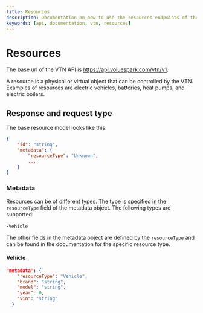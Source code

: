 ```yaml
---
title: Resources
description: Documentation on how to use the resources endpoints of the VTN API
keywords: [api, documentation, vtn, resources]
---
```


# Resources

The base url of the VTN API is https://api.voluespark.com/vtn/v1.

A resource is a physical or virtual object that can be controlled by the VTN. Examples of resources are electric vehicles, batteries, heat pumps, and electric boilers.

## Response and request type

The base resource model looks like this:

```json
{
    "id": "string",
    "metadata": {
        "resourceType": "Unknown",
        ...
    }
}
```

### Metadata

Resources can be of different types. The type is specified in the `resourceType` field of the metadata object. The following types are supported:

-`Vehicle`

The other fields in the metadata object are defined by the `resourceType` and can be found in the documentation for the specific resource type.

#### Vehicle

```json
"metadata": {
    "resourceType": "Vehicle",
    "brand": "string",
    "model": "string",
    "year": 0,
    "vin": "string"
  }
```
